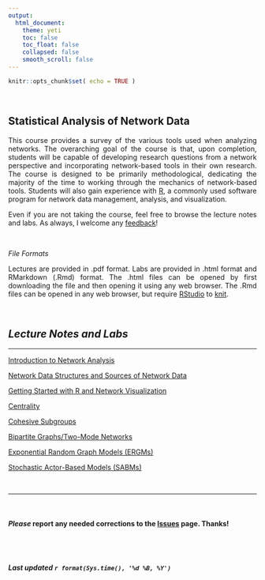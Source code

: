 ```yaml
---
output: 
  html_document:
    theme: yeti
    toc: false
    toc_float: false
    collapsed: false
    smooth_scroll: false
---
```


<style>
body {
text-align: justify}
</style>

```r
knitr::opts_chunk$set( echo = TRUE )
```

<br>

## Statistical Analysis of Network Data

This course provides a survey of the various tools used when analyzing networks. The overarching goal of the course is that, upon completion, students will be capable of developing research questions from a network perspective and incorporating network-based tools in their own research. The course is designed to be primarily methodological, dedicating the majority of the time to working through the mechanics of network-based tools. Students will also gain experience with [R](https://cran.r-project.org/), a commonly used software program for network data management, analysis, and visualization.  


Even if you are not taking the course, feel free to browse the lecture notes and labs. As always, I welcome any [feedback](https://github.com/jacobtnyoung/SAND/issues)!

<br>

*File Formats*  

Lectures are provided in .pdf format. Labs are provided in .html format and RMarkdown (.Rmd) format. The .html files can be opened by first downloading the file and then opening it using any web browser. The .Rmd files can be opened in any web browser, but require [RStudio](https://www.rstudio.com/) to [knit](https://cran.r-project.org/web/packages/knitr/index.html).  

<br>


## *Lecture Notes and Labs*  
____

[Introduction to Network Analysis](topics/page-01-intro.html)

[Network Data Structures and Sources of Network Data](topics/page-02-network-data.html)

[Getting Started with R and Network Visualization](topics/page-03-r-network-vis.html)

[Centrality](topics/page-04-centrality.html)

[Cohesive Subgroups](topics/page-05-subgroups.html)

[Bipartite Graphs/Two-Mode Networks](topics/page-06-bipartite.html)

[Exponential Random Graph Models (ERGMs)](topics/page-07-ergm.html)

[Stochastic Actor-Based Models (SABMs)](topics/page-08-sabm.html)

<br>

____

<br>

#### ***Please*** report any needed corrections to the [Issues](https://github.com/jacobtnyoung/SAND/issues) page. Thanks!

<br>
<br>


###### ***Last updated `r format(Sys.time(), '%d %B, %Y')`***